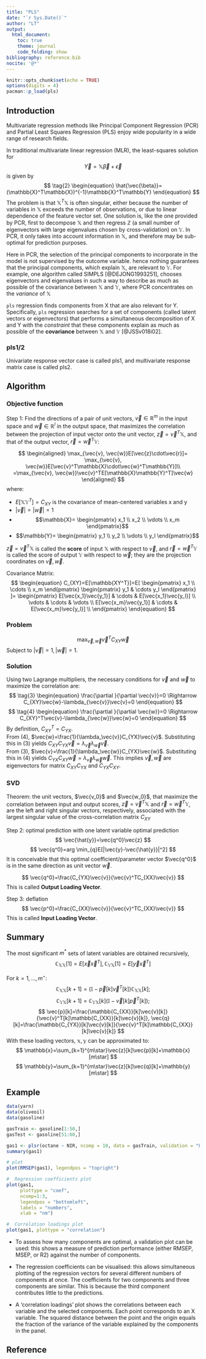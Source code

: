 ```yaml
---
title: "PLS"
date: "`r Sys.Date()`"
author: "LT"
output: 
  html_document:
    toc: true
    theme: journal
    code_folding: show
bibliography: reference.bib  
nocite: '@*'
---
```


```r
knitr::opts_chunk$set(echo = TRUE)
options(digits = 4)
pacman::p_load(pls)
```

## Introduction
Multivariate regression methods like Principal Component Regression (PCR) and Partial Least
Squares Regression (PLS) enjoy wide popularity in a wide range of research fields. 

In traditional multivariate linear regression (MLR), the least-squares solution for
$$
\tag{1}
\begin{equation}
\vec{Y}=\mathbb{X}\vec{\beta}+\vec{\epsilon}
\end{equation}
$$
is given by 
$$
\tag{2}
\begin{equation}
\hat{\vec{\beta}}=(\mathbb{X}^T\mathbb{X})^{-1}\mathbb{X}^T\mathbb{Y}
\end{equation}
$$
The problem is that $\mathbb{X}^T\mathbb{X}$ is often singular, either because the number of variables in $\mathbb{X}$ exceeds the number of observations, or due to linear dependence of the feature vector set. One solution is, like the one provided by PCR, first to decompose $\mathbb{X}$ and then regress $\mathbb{Z}$ (a small number of eigenvectors with large eigenvalues chosen by cross-validation) on $\mathbb{Y}$. In PCR, it only takes into account information in $\mathbb{X}$, and therefore may be sub-optimal for prediction purposes. 

Here in PCR, the selection of the principal components to incorporate in the model is not supervised by the outcome variable. hence nothing guarantees that the principal components, which explain $\mathbb{X}$, are relevant to $\mathbb{Y}$. For example, one algorithm called SIMPLS [@DEJONG1993251], chooses eigenvectors and eigenvalues in such a way to describe as much as possible of the covariance between $\mathbb{X}$ and $\mathbb{Y}$, where PCR concentrates on the *variance* of $\mathbb{X}$


`pls` regression finds components from X that are also relevant for Y. Specifically, `pls` regression searches for a set of components (called latent vectors or eigenvectors) that performs a simultaneous decomposition of X and Y with the *constraint* that these components explain as much as possible of the **covariance** between $\mathbb{X}$ and $\mathbb{Y}$ [@JSSv018i02].

### pls1/2
Univariate response vector case is called pls1, and multivariate response matrix case is called pls2. 

 


## Algorithm
### Objective function
Step 1: Find the directions of a pair of unit vectors, $\vec{v} \in \mathbb{R}^{m}$ in the input space and $\vec{w} \in \mathbb{R}^{l}$ in the output space, that maximizes the correlation between the projection of input vector onto the unit vector, $\vec{z}=\vec{v}^T\mathbb{X}$, and that of the output vector, $\vec{r}=\vec{w}^T\mathbb{Y}$:

$$
\begin{aligned}
\max_{\vec{v}, \vec{w}}E[\vec{z}\cdot\vec{r}]= \max_{\vec{v}, \vec{w}}E[\vec{v}^T\mathbb{X}\cdot\vec{w}^T\mathbb{Y}]\\
=\max_{\vec{v}, \vec{w}}\vec{v}^TE[\mathbb{X}\mathbb{Y}^T]\vec{w}
\end{aligned}
$$
where:  

  * $E[\mathbb{X}\mathbb{Y}^T]= C_{XY}$ is the covariance of mean-centered variables x and y
  * $|\vec{v}|=|\vec{w}|=1$
  * $$\mathbb{X}=
      \begin{pmatrix}
      x_1 \\
      x_2 \\
      \vdots \\
      x_m
      \end{pmatrix}$$
  * $$\mathbb{Y}=
      \begin{pmatrix}
      y_1 \\
      y_2 \\
      \vdots \\
      y_l
      \end{pmatrix}$$

$\vec{z}=\vec{v}^T\mathbb{X}$ is called the **score** of input $\mathbb{X}$ with respect to $\vec{v}$, and $\vec{r}=\vec{w}^T\mathbb{Y}$ is called the score of output $\mathbb{Y}$ with respect to $\vec{w}$; they are the projection coordinates on $\vec{v}, \vec{w}$. 

Covariance Matrix:
$$
\begin{equation}
C_{XY}=E[\mathbb{XY^T}]=E[
\begin{pmatrix}
x_1 \\
\cdots \\
x_m
\end{pmatrix}
\begin{pmatrix}
y_1 & \cdots  y_l
\end{pmatrix}
]=
\begin{pmatrix}
E[\vec{x_1}\vec{y_1}] & \cdots & E[\vec{x_1}\vec{y_l}] \\
\vdots & \cdots & \vdots \\
E[\vec{x_m}\vec{y_1}] & \cdots & E[\vec{x_m}\vec{y_l}] \\
\end{pmatrix}
\end{equation}
$$

### Problem
$$
\max_{\vec{v}, \vec{w}}\vec{v}^TC_{XY}\vec{w}
$$
Subject to $|\vec{v}|=1, |\vec{w}|=1$.

### Solution
Using two Lagrange multipliers, the necessary conditions for $\vec{v}$ and $\vec{w}$ to maximize the correlation are:
$$
\tag{3}
\begin{equation}
\frac{\partial }{\partial \vec{v}}=0 \Rightarrow C_{XY}\vec{w}-\lambda_{\vec{v}}\vec{v}=0
\end{equation}
$$
$$
\tag{4}
\begin{equation}
\frac{\partial }{\partial \vec{w}}=0 \Rightarrow C_{XY}^T\vec{v}-\lambda_{\vec{w}}\vec{w}=0
\end{equation}
$$
By definition, $C_{XY}^T=C_{YX}$.  
From (4), $\vec{w}=\frac{1}{\lambda_\vec{v}}C_{YX}\vec{v}$. Substituting this in (3) yields $C_{XY}C_{YX}\vec{v}=\lambda_\vec{v}\lambda_\vec{w}\vec{v}$.  
From (3), $\vec{v}=\frac{1}{\lambda_\vec{w}}C_{YX}\vec{w}$. Substituting this in (4) yields $C_{YX}C_{XY}\vec{w}=\lambda_\vec{v}\lambda_\vec{w}\vec{w}$.
This implies $\vec{v}, \vec{w}$ are eigenvectors for matrix $C_{XY}C_{YX}$ and $C_{YX}C_{XY}$.

### SVD
Theorem: the unit vectors, $\vec{v_0}$ and $\vec{w_0}$, that maximize the correlation between input and output scores, $\vec{z}=\vec{v}^T\mathbb{X}$ and $\vec{r}=\vec{w}^T\mathbb{Y}$, are the left and right singular vectors, respectively, associated with the largest singular value of the cross-correlation matrix $C_{XY}$


Step 2: optimal prediction with one latent variable
optimal prediction
$$
\vec{\hat{y}}=\vec{q^0}\vec{z}
$$
$$
\vec{q^0}=arg \min_{q}E[|\vec{y}-\vec{\hat{y}}|^2]
$$
It is conceivable that this optimal coefficient/parameter vector $\vec{q^0}$ is in the same direction as unit vector $\vec{w}$.

$$
\vec{q^0}=\frac{C_{YX}\vec{v}}{\vec{v}^TC_{XX}\vec{v}}
$$
This is called **Output Loading Vector**.

Step 3: deflation
$$
\vec{p^0}=\frac{C_{XX}\vec{v}}{\vec{v}^TC_{XX}\vec{v}}
$$
This is called **Input Loading Vector**.



## Summary
The most significant $m^*$ sets of latent variables are obtained recursively,
$$
\mathbb{C_{XX}}[1]=E[\vec{x}\vec{x}^T], \mathbb{C_{YX}}[1]=E[\vec{y}\vec{x}^T]
$$

For $k=1,\dots,m^{\star}$:
$$
\mathbb{C_{XX}}[k+1]=(\mathbb{I}-\vec{p}[k]\vec{v}^T[k])\mathbb{C_{XX}}[k];
$$
$$
\mathbb{C_{YX}}[k+1]=\mathbb{C_{YX}}[k](\mathbb{I}-\vec{v}[k]\vec{p}^T[k]);
$$
$$
\vec{p}[k]=\frac{\mathbb{C_{XX}}[k]\vec{v}[k]}{\vec{v}^T[k]\mathbb{C_{XX}}[k]\vec{v}[k]}, \vec{q}[k]=\frac{\mathbb{C_{YX}}[k]\vec{v}[k]}{\vec{v}^T[k]\mathbb{C_{XX}}[k]\vec{v}[k]}
$$
With these loading vectors, $\mathbb{x,y}$ can be approximated to:
$$
\mathbb{x}=\sum_{k=1}^{m\star}\vec{z}[k]\vec{p}[k]+\mathbb{x}[m\star]
$$
$$
\mathbb{y}=\sum_{k=1}^{m\star}\vec{z}[k]\vec{q}[k]+\mathbb{y}[m\star]
$$


## Example
```r
data(yarn)
data(oliveoil)
data(gasoline)

gasTrain <- gasoline[1:50,]
gasTest <- gasoline[51:60,]

gas1 <- plsr(octane ~ NIR, ncomp = 10, data = gasTrain, validation = "LOO")
summary(gas1)
```

```r
# plot
plot(RMSEP(gas1), legendpos = "topright")

#  Regression coefficients plot
plot(gas1, 
     plottype = "coef", 
     ncomp=1:3, 
     legendpos = "bottomleft",
     labels = "numbers", 
     xlab = "nm")

#  Correlation loadings plot
plot(gas1, plottype = "correlation")
```
- To assess how many components are optimal, a validation plot can be used: this shows a measure of prediction performance (either RMSEP, MSEP, or R2) against the number of components.

- The regression coefficients can be visualised: this allows simultaneous plotting of the regression vectors for several different numbers of components at once. The coefficients for two components and three components are similar. This is because the third component contributes little to the predictions.

- A ‘correlation loadings’ plot shows the correlations between each variable and the selected components. Each point corresponds to an X variable. The squared distance between the point and the origin equals the fraction of the variance of the variable explained by the components in the panel.







## Reference
